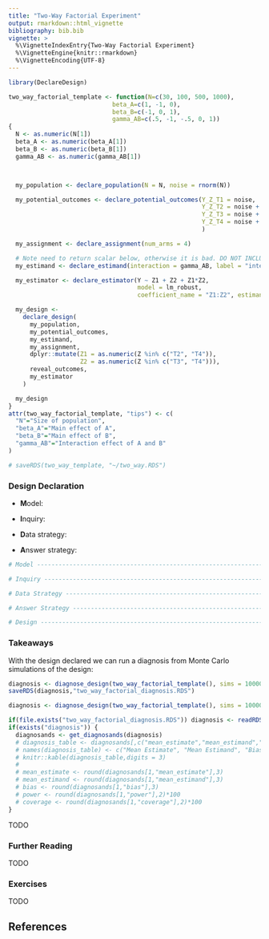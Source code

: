 ```yaml
---
title: "Two-Way Factorial Experiment"
output: rmarkdown::html_vignette
bibliography: bib.bib
vignette: >
  %\VignetteIndexEntry{Two-Way Factorial Experiment}
  %\VignetteEngine{knitr::rmarkdown}
  %\VignetteEncoding{UTF-8}
---
```



```r
library(DeclareDesign)

two_way_factorial_template <- function(N=c(30, 100, 500, 1000),
                             beta_A=c(1, -1, 0),
                             beta_B=c(-1, 0, 1),
                             gamma_AB=c(.5, -1, -.5, 0, 1))
{
  N <- as.numeric(N[1])
  beta_A <- as.numeric(beta_A[1])
  beta_B <- as.numeric(beta_B[1])
  gamma_AB <- as.numeric(gamma_AB[1])



  my_population <- declare_population(N = N, noise = rnorm(N))

  my_potential_outcomes <- declare_potential_outcomes(Y_Z_T1 = noise,
                                                      Y_Z_T2 = noise + beta_A,
                                                      Y_Z_T3 = noise + beta_B,
                                                      Y_Z_T4 = noise + gamma_AB
                                                      )

  my_assignment <- declare_assignment(num_arms = 4)

  # Note need to return scalar below, otherwise it is bad. DO NOT INCLUDE gamma_AB in potential_outcomes call above, it will make a new column. --NJF 11/15
  my_estimand <- declare_estimand(interaction = gamma_AB, label = "interaction")

  my_estimator <- declare_estimator(Y ~ Z1 + Z2 + Z1*Z2,
                                    model = lm_robust,
                                    coefficient_name = "Z1:Z2", estimand = my_estimand)

  my_design <-
    declare_design(
      my_population,
      my_potential_outcomes,
      my_estimand,
      my_assignment,
      dplyr::mutate(Z1 = as.numeric(Z %in% c("T2", "T4")),
                    Z2 = as.numeric(Z %in% c("T3", "T4"))),
      reveal_outcomes,
      my_estimator
    )

  my_design
}
attr(two_way_factorial_template, "tips") <- c(
  "N"="Size of population",
  "beta_A"="Main effect of A",
  "beta_B"="Main effect of B",
  "gamma_AB"="Interaction effect of A and B"
)

# saveRDS(two_way_template, "~/two_way.RDS")

```



### Design Declaration

- **M**odel: 
    

- **I**nquiry: 
    

- **D**ata strategy: 
    

- **A**nswer strategy: 
    


```r
# Model ------------------------------------------------------------------------

# Inquiry ----------------------------------------------------------------------

# Data Strategy ----------------------------------------------------------------

# Answer Strategy --------------------------------------------------------------

# Design -----------------------------------------------------------------------
```


### Takeaways 

With the design declared we can run a diagnosis from Monte Carlo simulations of the design:

```r
diagnosis <- diagnose_design(two_way_factorial_template(), sims = 10000, bootstrap_sims = 1000)
saveRDS(diagnosis,"two_way_factorial_diagnosis.RDS")
```


```r
diagnosis <- diagnose_design(two_way_factorial_template(), sims = 10000, bootstrap_sims = 1000)
```

```r
if(file.exists("two_way_factorial_diagnosis.RDS")) diagnosis <- readRDS("two_way_factorial_diagnosis.RDS")
if(exists("diagnosis")) {
  diagnosands <- get_diagnosands(diagnosis)
  # diagnosis_table <- diagnosands[,c("mean_estimate","mean_estimand","bias","se(bias)","power","se(power)","coverage","se(coverage)")]
  # names(diagnosis_table) <- c("Mean Estimate", "Mean Estimand", "Bias", "SE(Bias)", "Power", "SE(Power)", "Coverage", "SE(Coverage)")
  # knitr::kable(diagnosis_table,digits = 3)
  # 
  # mean_estimate <- round(diagnosands[1,"mean_estimate"],3)
  # mean_estimand <- round(diagnosands[1,"mean_estimand"],3)
  # bias <- round(diagnosands[1,"bias"],3)
  # power <- round(diagnosands[1,"power"],2)*100
  # coverage <- round(diagnosands[1,"coverage"],2)*100
}
```

TODO

### Further Reading

TODO

### Exercises

TODO



## References {-}





























